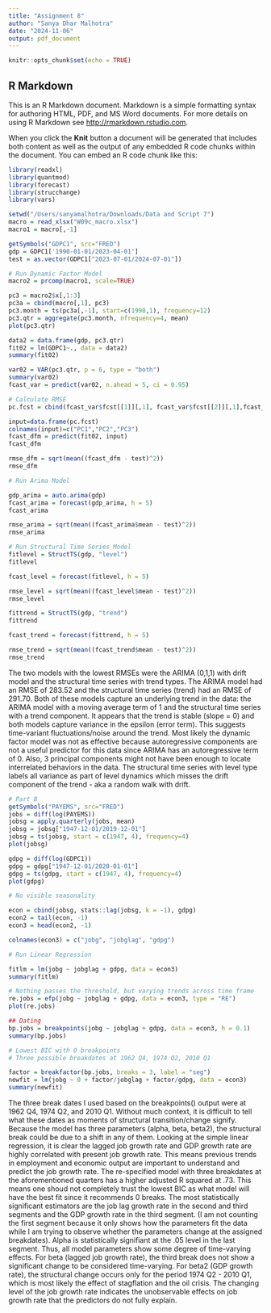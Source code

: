 ```yaml
---
title: "Assignment 8"
author: "Sanya Dhar Malhotra"
date: "2024-11-06"
output: pdf_document
---
```


```r
knitr::opts_chunk$set(echo = TRUE)
```

## R Markdown

This is an R Markdown document. Markdown is a simple formatting syntax for authoring HTML, PDF, and MS Word documents. For more details on using R Markdown see <http://rmarkdown.rstudio.com>.

When you click the **Knit** button a document will be generated that includes both content as well as the output of any embedded R code chunks within the document. You can embed an R code chunk like this:


```r
library(readxl)
library(quantmod)
library(forecast)
library(strucchange)
library(vars)
```


```r
setwd("/Users/sanyamalhotra/Downloads/Data and Script 7")
macro = read_xlsx("W09c_macro.xlsx")
macro1 = macro[,-1]

getSymbols("GDPC1", src="FRED")  
gdp = GDPC1['1990-01-01/2023-04-01']
test = as.vector(GDPC1["2023-07-01/2024-07-01"])
```

```r
# Run Dynamic Factor Model 
macro2 = prcomp(macro1, scale=TRUE)

pc3 = macro2$x[,1:3]
pc3a = cbind(macro[,1], pc3)
pc3.month = ts(pc3a[,-1], start=c(1990,1), frequency=12)
pc3.qtr = aggregate(pc3.month, nfrequency=4, mean) 
plot(pc3.qtr)

data2 = data.frame(gdp, pc3.qtr)
fit02 = lm(GDPC1~., data = data2)
summary(fit02)

var02 = VAR(pc3.qtr, p = 6, type = "both")
summary(var02)
fcast_var = predict(var02, n.ahead = 5, ci = 0.95)

# Calculate RMSE 
pc.fcst = cbind(fcast_var$fcst[[1]][,1], fcast_var$fcst[[2]][,1],fcast_var$fcst[[3]][,1])

input=data.frame(pc.fcst)
colnames(input)=c("PC1","PC2","PC3")
fcast_dfm = predict(fit02, input)
fcast_dfm

rmse_dfm = sqrt(mean((fcast_dfm - test)^2))
rmse_dfm
```

```r
# Run Arima Model

gdp_arima = auto.arima(gdp)
fcast_arima = forecast(gdp_arima, h = 5)
fcast_arima

rmse_arima = sqrt(mean((fcast_arima$mean - test)^2))
rmse_arima

```
```r

# Run Structural Time Series Model
fitlevel = StructTS(gdp, "level")
fitlevel

fcast_level = forecast(fitlevel, h = 5)

rmse_level = sqrt(mean((fcast_level$mean - test)^2))
rmse_level

fittrend = StructTS(gdp, "trend")
fittrend

fcast_trend = forecast(fittrend, h = 5)

rmse_trend = sqrt(mean((fcast_trend$mean - test)^2))
rmse_trend
```

The two models with the lowest RMSEs were the ARIMA (0,1,1) with drift model and the structural time series with trend types. The ARIMA model had an RMSE of 283.52 and the structural time series (trend) had an RMSE of 291.70. Both of these models capture an underlying trend in the data: the ARIMA model with a moving average term of 1 and the structural time series with a trend component. It appears that the trend is stable (slope = 0) and both models capture variance in the epsilon (error term). This suggests time-variant fluctuations/noise around the trend. Most likely the dynamic factor model was not as effective because autoregressive components are not a useful predictor for this data since ARIMA has an autoregressive term of 0. Also, 3 principal components might not have been enough to locate interrelated behaviors in the data. The structural time series with level type labels all variance as part of level dynamics which misses the drift component of the trend - aka a random walk with drift. 

```r
# Part B 
getSymbols("PAYEMS", src="FRED")  
jobs = diff(log(PAYEMS))
jobsg = apply.quarterly(jobs, mean)
jobsg = jobsg["1947-12-01/2019-12-01"]
jobsg = ts(jobsg, start = c(1947, 4), frequency=4)
plot(jobsg)

gdpg = diff(log(GDPC1))
gdpg = gdpg["1947-12-01/2020-01-01"]
gdpg = ts(gdpg, start = c(1947, 4), frequency=4)
plot(gdpg)

# No visible seasonality 

econ = cbind(jobsg, stats::lag(jobsg, k = -1), gdpg)
econ2 = tail(econ, -1)
econ3 = head(econ2, -1)

colnames(econ3) = c("jobg", "jobglag", "gdpg")
```

```r
# Run Linear Regression

fitlm = lm(jobg ~ jobglag + gdpg, data = econ3)
summary(fitlm)

# Nothing passes the threshold, but varying trends across time frame 
re.jobs = efp(jobg ~ jobglag + gdpg, data = econ3, type = "RE")
plot(re.jobs)

## Dating
bp.jobs = breakpoints(jobg ~ jobglag + gdpg, data = econ3, h = 0.1)
summary(bp.jobs)

# Lowest BIC with 0 breakpoints 
# Three possible breakdates at 1962 Q4, 1974 Q2, 2010 Q1 

factor = breakfactor(bp.jobs, breaks = 3, label = "seg")
newfit = lm(jobg ~ 0 + factor/jobglag + factor/gdpg, data = econ3)
summary(newfit)

```
The three break dates I used based on the breakpoints() output were at 1962 Q4, 1974 Q2, and 2010 Q1. Without much context, it is difficult to tell what these dates as moments of structural transition/change signify. Because the model has three parameters (alpha, beta, beta2), the structural break could be due to a shift in any of them. Looking at the simple linear regression, it is clear the lagged job growth rate and GDP growth rate are highly correlated with present job growth rate. This means previous trends in employment and economic output are important to understand and predict the job growth rate. The re-specified model with three breakdates at the aforementioned quarters has a higher adjusted R squared at .73. This means one shoud not completely trust the lowest BIC as what model will have the best fit since it recommends 0 breaks. The most statistically significant estimators are the job lag growth rate in the second and third segments and the GDP growth rate in the third segment. (I am not counting the first segment because it only shows how the parameters fit the data while I am trying to observe whether the parameters change at the assigned breakdates). Alpha is statistically signifiant at the .05 level in the last segment. Thus, all model parameters show some degree of time-varying effects. For beta (lagged job growth rate), the third break does not show a significant change to be considered time-varying. For beta2 (GDP growth rate), the structural change occurs only for the period 1974 Q2 - 2010 Q1, which is most likely the effect of stagflation and the oil crisis. The changing level of the job growth rate indicates the unobservable effects on job growth rate that the predictors do not fully explain. 


